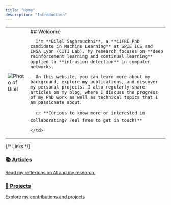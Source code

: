 ```yaml
---
title: "Home"
description: "Introduction"
---
```


<table style={{ verticalAlign: 'top', border: 'none' }} cellSpacing="0" cellPadding="0">
    <td style={{ width: '15%', border: 'none' }}>
      <img
        src="https://media.licdn.com/dms/image/v2/D4E03AQGP4uwHC2a4Aw/profile-displayphoto-shrink_800_800/profile-displayphoto-shrink_800_800/0/1726837919525?e=1758153600&v=beta&t=BhSsvgzTxpEucEIMRV4CeI9IkAZFLRqnJRU3tK1hU0g"
        alt="Photo of Bilel"
        style={{ borderRadius: '50%', width: '100px', height: '100px', objectFit: 'cover' }}
      />
    </td>
    <td style={{ border: 'none' }}>
      ## Welcome

      I'm **Bilel Saghrouchni**, a **CIFRE PhD candidate in Machine Learning** at SPIE ICS and INSA Lyon (CITI Lab). My research focuses on **deep reinforcement learning and continual learning** applied to **intrusion detection** in computer networks.

      On this website, you can learn more about my background, explore my publications, and discover my personal projects. I also regularly share articles on my blog, where I discuss the progress of my PhD work as well as technical topics that I am passionate about.

      👉 **Curious to know more or interested in collaborating? Feel free to get in touch!**

    </td>
</table>

{/* Links */}

<div style={{ display: 'flex', gap: '1rem' }}>
  <a href="/articles" className="mycard">
    <h3>📚 Articles</h3>
    <p>Read my reflexions on AI and my research.</p>
  </a>

  <a href="/projets" className="mycard">
    <h3>🔧 Projects</h3>
    <p>Explore my contributions and projects</p>
  </a>
</div>
